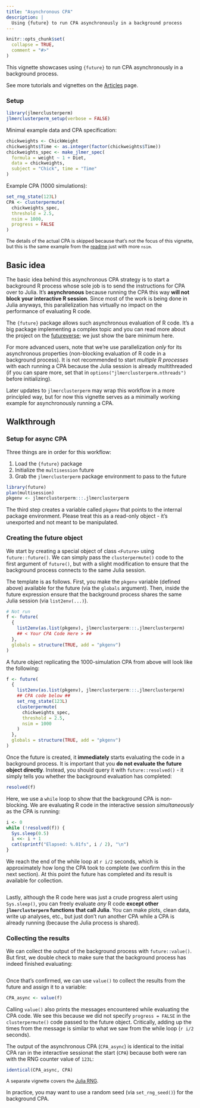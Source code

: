 ```yaml
---
title: "Asynchronous CPA"
description: |
  Using {future} to run CPA asynchronously in a background process
---
```


```r
knitr::opts_chunk$set(
  collapse = TRUE,
  comment = "#>"
)
```

This vignette showcases using `{future}` to run CPA asynchronously in a background process.

See more tutorials and vignettes on the [Articles](https://yjunechoe.github.io/jlmerclusterperm/articles) page.

### Setup

```r
library(jlmerclusterperm)
jlmerclusterperm_setup(verbose = FALSE)
```

Minimal example data and CPA specification:

```r
chickweights <- ChickWeight
chickweights$Time <- as.integer(factor(chickweights$Time))
chickweights_spec <- make_jlmer_spec(
  formula = weight ~ 1 + Diet,
  data = chickweights,
  subject = "Chick", time = "Time"
)
```

Example CPA (1000 simulations):

```r
set_rng_state(123L)
CPA <- clusterpermute(
  chickweights_spec,
  threshold = 2.5,
  nsim = 1000,
  progress = FALSE
)
```

<div class="callout" style="font-size:0.9em">
The details of the actual CPA is skipped because that's not the focus of this vignette, but this is the same example from the [readme](https://github.com/yjunechoe/jlmerclusterperm/blob/main/README.md) just with more `nsim`.
</div>

## Basic idea

The basic idea behind this asynchronous CPA strategy is to start a background R process whose sole job is to send the instructions for CPA over to Julia. It's **asynchronous** because running the CPA this way **will not block your interactive R session**. Since most of the work is being done in Julia anyways, this parallelization has virtually no impact on the performance of evaluating R code.

The `{future}` package allows such asynchronous evaluation of R code. It's a big package implementing a complex topic and you can read more about the project on the [futureverse](https://www.futureverse.org/); we just show the bare minimum here.

For more advanced users, note that we're use parallelization _only_ for its asynchronous properties (non-blocking evaluation of R code in a background process). It is not recommended to start _multiple R processes_ with each running a CPA because the Julia session is already multithreaded (if you can spare more, set that in `options("jlmerclusterperm.nthreads")` before initializing).

Later updates to `jlmerclusterperm` may wrap this workflow in a more principled way, but for now this vignette serves as a minimally working example for asynchronously running a CPA.

## Walkthrough

### Setup for async CPA

Three things are in order for this workflow:

1. Load the `{future}` package
2. Initialize the `multisession` future
3. Grab the `jlmerclusterperm` package environment to pass to the future

```r
library(future)
plan(multisession)
pkgenv <- jlmerclusterperm:::.jlmerclusterperm
```

The third step creates a variable called `pkgenv` that points to the internal package environment. Please treat this as a read-only object - it's unexported and not meant to be manipulated.

### Creating the future object

We start by creating a special object of class `<Future>` using `future::future()`. We can simply pass the `clusterpermute()` code to the first argument of `future()`, but with a slight modification to ensure that the background process connects to the same Julia session.

The template is as follows. First, you make the `pkgenv` variable (defined above) available for the future (via the `globals` argument). Then, inside the future expression ensure that the background process shares the same Julia session (via `list2env(...)`).

```r
# Not run
f <- future(
  {
    list2env(as.list(pkgenv), jlmerclusterperm:::.jlmerclusterperm)
    ## < Your CPA Code Here > ##
  },
  globals = structure(TRUE, add = "pkgenv")
)
```

A future object replicating the 1000-simulation CPA from above will look like the following:

```r
f <- future(
  {
    list2env(as.list(pkgenv), jlmerclusterperm:::.jlmerclusterperm)
    ## CPA code below ##
    set_rng_state(123L)
    clusterpermute(
      chickweights_spec,
      threshold = 2.5,
      nsim = 1000
    )
  },
  globals = structure(TRUE, add = "pkgenv")
)
```

Once the future is created, it **immediately** starts evaluating the code in a background process. It is important that you **do not evaluate the future object directly**. Instead, you should query it with `future::resolved()` - it simply tells you whether the background evaluation has completed:

```r
resolved(f)
```

Here, we use a `while` loop to show that the background CPA is non-blocking. We are evaluating R code in the interactive session _simultaneously_ as the CPA is running:

```r
i <- 0
while (!resolved(f)) {
  Sys.sleep(0.5)
  i <<- i + 1
  cat(sprintf("Elapsed: %.01fs", i / 2), "\n")
}
```

We reach the end of the while loop at `r i/2` seconds, which is approximately how long the CPA took to complete (we confirm this in the next section). At this point the future has completed and its result is available for collection.

```r
```

Lastly, although the R code here was just a crude progress alert using `Sys.sleep()`, you can freely evaluate _any_ R code **except other `jlmerclusterperm` functions that call Julia**. You can make plots, clean data, write up analyses, etc., but just don't run another CPA while a CPA is already running (because the Julia process is shared).


### Collecting the results

We can collect the output of the background process with `future::value()`. But first, we double check to make sure that the background process has indeed finished evaluating:

```r
```

Once that's confirmed, we can use `value()` to collect the results from the future and assign it to a variable:

```r
CPA_async <- value(f)
```

Calling `value()` also prints the messages encountered while evaluating the CPA code. We see this because we did not specify `progress = FALSE` in the `clusterpermute()` code passed to the future object. Critically, adding up the times from the message is similar to what we saw from the while loop (`r i/2` seconds).

The output of the asynchronous CPA (`CPA_async`) is identical to the initial CPA ran in the interactive sessionat the start (`CPA`) because both were ran with the RNG counter value of `123L`:

```r
identical(CPA_async, CPA)
```

<div class="callout" style="font-size:0.9em">
A separate vignette covers the [Julia RNG](https://yjunechoe.github.io/jlmerclusterperm/articles/reproducibility.html).
</div>

In practice, you may want to use a random seed (via `set_rng_seed()`) for the background CPA.
